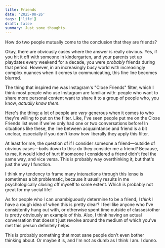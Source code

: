 ```yaml
---
title: Friends
date: '2025-08-26'
tags: ['life']
draft: false
summary: Just some thoughts.
---
```


How do two people mutually come to the conclusion that they are friends?

Okay, there are obviously cases where the answer is really obvious. Yes, if you hit it off with someone in kindergarten, and your parents set up 
playdates every weekend for a decade, you were *probably* friends during that period. However, in an increasingly busy world with increasingly complex
nuances when it comes to communicating, this fine line becomes blurred. 

The thing that inspired me was Instagram's "Close Friends" filter, which I think most people who use Instagram are familiar with: people who want to
share more personal content want to share it to a group of people who, you know, *actually know them*.

Here's the thing: a lot of people are *very* generous when it comes to who they're willing to put on the filter. Like, I've seen people put me on the 
Close Friends list even if we've only had one or two conversations before! In situations like these, the line between acquaintance and friend is a bit
unclear, especially if you don't know how liberally they apply this filter.

At least for me, the question of if I consider someone a friend—outside of obvious cases—boils down to this: do they consider me a friend? Because, to me, it would kind of hurt if someone I considered a friend didn't feel the same way, and vice versa. This is probably way overthinking it, but that's just the way I function.

I think my tendency to frame many interactions through this lense is sometimes a bit problematic, because it usually results in me psychologically closing off myself to some extent. Which is probably not great for my social life! 

As for people who I can unambiguously determine to be a friend, I *think* I have a rough idea of when this is pretty clear? I feel like anyone who I've consistently hung out with, or otherwise spent time outside of classes/other is pretty obviously an example of this. Also, I think having an actual conversation that doesn't just revolve around the medium of which you've met this person definitely helps.

This is probably something that most sane people don't even bother thinking about. Or maybe it is, and I'm not as dumb as I think I am. I dunno.